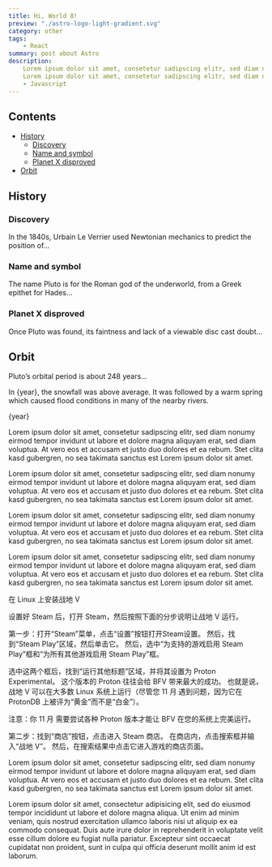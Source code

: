 ```yaml
---
title: Hi, World 8!
preview: "./astro-logo-light-gradient.svg"
category: other
tags:
    - React
summary: post about Astro
description: 
    Lorem ipsum dolor sit amet, consetetur sadipscing elitr, sed diam nonumy eirmod tempor invidunt ut labore et dolore magna aliquyam erat, sed diam voluptua. At vero eos et accusam et justo duo dolores et ea rebum. Stet clita kasd gubergren, no sea takimata sanctus est Lorem ipsum dolor sit amet.
    Lorem ipsum dolor sit amet, consetetur sadipscing elitr, sed diam nonumy eirmod tempor invidunt ut labore et dolore magna aliquyam erat, sed diam voluptua. At vero eos et accusam et justo duo dolores et ea rebum. Stet clita kasd gubergren, no sea takimata sanctus est Lorem ipsum dolor sit amet.
    - Javascript
---
```




## Contents

* [History](#history)
  * [Discovery](#discovery)
  * [Name and symbol](#name-and-symbol)
  * [Planet X disproved](#planet-x-disproved)
* [Orbit](#orbit)

## History

### Discovery

In the 1840s, Urbain Le Verrier used Newtonian mechanics to predict the
position of…

### Name and symbol

The name Pluto is for the Roman god of the underworld, from a Greek epithet for
Hades…

### Planet X disproved

Once Pluto was found, its faintness and lack of a viewable disc cast doubt…

## Orbit

Pluto’s orbital period is about 248 years…

In {year}, the snowfall was above average.
It was followed by a warm spring which caused
flood conditions in many of the nearby rivers.

{year}

Lorem ipsum dolor sit amet, consetetur sadipscing elitr, sed diam nonumy eirmod tempor invidunt ut labore et dolore magna aliquyam erat, sed diam voluptua. At vero eos et accusam et justo duo dolores et ea rebum. Stet clita kasd gubergren, no sea takimata sanctus est Lorem ipsum dolor sit amet.


Lorem ipsum dolor sit amet, consetetur sadipscing elitr, sed diam nonumy eirmod tempor invidunt ut labore et dolore magna aliquyam erat, sed diam voluptua. At vero eos et accusam et justo duo dolores et ea rebum. Stet clita kasd gubergren, no sea takimata sanctus est Lorem ipsum dolor sit amet.


Lorem ipsum dolor sit amet, consetetur sadipscing elitr, sed diam nonumy eirmod tempor invidunt ut labore et dolore magna aliquyam erat, sed diam voluptua. At vero eos et accusam et justo duo dolores et ea rebum. Stet clita kasd gubergren, no sea takimata sanctus est Lorem ipsum dolor sit amet.


Lorem ipsum dolor sit amet, consetetur sadipscing elitr, sed diam nonumy eirmod tempor invidunt ut labore et dolore magna aliquyam erat, sed diam voluptua. At vero eos et accusam et justo duo dolores et ea rebum. Stet clita kasd gubergren, no sea takimata sanctus est Lorem ipsum dolor sit amet.


在 Linux 上安装战地 V

设置好 Steam 后，打开 Steam，然后按照下面的分步说明让战地 V 运行。

第一步：打开“Steam”菜单，点击“设置”按钮打开Steam设置。 然后，找到“Steam Play”区域，然后单击它。 然后，选中“为支持的游戏启用 Steam Play”框和“为所有其他游戏启用 Steam Play”框。

选中这两个框后，找到“运行其他标题”区域，并将其设置为 Proton Experimental。 这个版本的 Proton 往往会给 BFV 带来最大的成功。 也就是说，战地 V 可以在大多数 Linux 系统上运行（尽管您 11 月 遇到问题，因为它在 ProtonDB 上被评为“黄金”而不是“白金”）。

注意：你 11 月 需要尝试各种 Proton 版本才能让 BFV 在您的系统上完美运行。

第二步：找到“商店”按钮，点击进入 Steam 商店。 在商店内，点击搜索框并输入“战地 V”。 然后，在搜索结果中点击它进入游戏的商店页面。


Lorem ipsum dolor sit amet, consetetur sadipscing elitr, sed diam nonumy eirmod tempor invidunt ut labore et dolore magna aliquyam erat, sed diam voluptua. At vero eos et accusam et justo duo dolores et ea rebum. Stet clita kasd gubergren, no sea takimata sanctus est Lorem ipsum dolor sit amet.

Lorem ipsum dolor sit amet, consectetur adipisicing elit, sed do eiusmod tempor incididunt ut labore et dolore magna aliqua. Ut enim ad minim veniam, quis nostrud exercitation ullamco laboris nisi ut aliquip ex ea commodo consequat. Duis aute irure dolor in reprehenderit in voluptate velit esse cillum dolore eu fugiat nulla pariatur. Excepteur sint occaecat cupidatat non proident, sunt in culpa qui officia deserunt mollit anim id est laborum.
